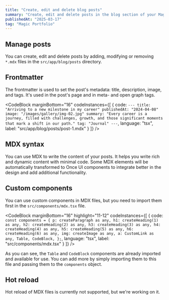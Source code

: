 ```yaml
---
title: "Create, edit and delete blog posts"
summary: "Create, edit and delete posts in the blog section of your Magic Portfolio."
publishedAt: "2025-03-17"
tag: "Magic Portfolio"
---
```


## Manage posts

You can create, edit and delete posts by adding, modifying or removing `*.mdx` files in the `src/app/blog/posts` directory.

## Frontmatter

The frontmatter is used to set the post's metadata: title, description, image, and tags. It's used in the post's page and in meta- and open graph tags.

<CodeBlock
    marginBottom="16"
    codeInstances={[
      {
        code:
`---
title: "Arriving to a new milestone in my career"
publishedAt: "2024-04-08"
image: "/images/gallery/img-02.jpg"
summary: "Every career is a journey, filled with challenges, growth, and those significant moments that mark a shift in our path."
tag: "Journal"
---`,
        language: "tsx",
        label: "src/app/blog/posts/post-1.mdx"
      }
    ]}
/>

## MDX syntax

You can use MDX to write the content of your posts. It helps you write rich and dynamic content with minimal code. Some MDX elements will be automatically transformed to Once UI components to integrate better in the design and add additional functionality.

## Custom components

You can use custom components in MDX files, but you need to import them first in the `src/components/mdx.tsx` file.

<CodeBlock
    marginBottom="16"
    highlight="11-12"
    codeInstances={[
      {
        code:
`const components = {
    p: createParagraph as any,
    h1: createHeading(1) as any,
    h2: createHeading(2) as any,
    h3: createHeading(3) as any,
    h4: createHeading(4) as any,
    h5: createHeading(5) as any,
    h6: createHeading(6) as any,
    img: createImage as any,
    a: CustomLink as any,
    Table,
    CodeBlock,
};`,
        language: "tsx",
        label: "src/components/mdx.tsx"
      }
    ]}
/>

As you can see, the `Table` and `CodeBlock` components are already imported and available for use. You can add more by simply importing them to this file and passing them to the `components` object.

## Hot reload

Hot reload of MDX files is currently not supported, but we're working on it.